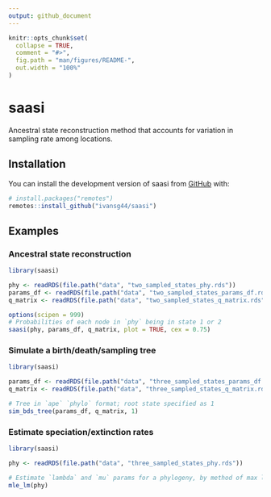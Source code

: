 ```yaml
---
output: github_document
---
```


<!-- README.md is generated from README.Rmd. Please edit that file -->

```r
knitr::opts_chunk$set(
  collapse = TRUE,
  comment = "#>",
  fig.path = "man/figures/README-",
  out.width = "100%"
)
```

# saasi

<!-- badges: start -->
<!-- badges: end -->

Ancestral state reconstruction method that accounts for variation in sampling
rate among locations.

## Installation

You can install the development version of saasi from
[GitHub](https://github.com/) with:

``` r
# install.packages("remotes")
remotes::install_github("ivansg44/saasi")
```

## Examples

### Ancestral state reconstruction

```r
library(saasi)

phy <- readRDS(file.path("data", "two_sampled_states_phy.rds"))
params_df <- readRDS(file.path("data", "two_sampled_states_params_df.rds"))
q_matrix <- readRDS(file.path("data", "two_sampled_states_q_matrix.rds"))

options(scipen = 999)
# Probabilities of each node in `phy` being in state 1 or 2
saasi(phy, params_df, q_matrix, plot = TRUE, cex = 0.75)
```

### Simulate a birth/death/sampling tree

```r
library(saasi)

params_df <- readRDS(file.path("data", "three_sampled_states_params_df.rds"))
q_matrix <- readRDS(file.path("data", "three_sampled_states_q_matrix.rds"))

# Tree in `ape` `phylo` format; root state specified as 1
sim_bds_tree(params_df, q_matrix, 1)
```

### Estimate speciation/extinction rates

```r
library(saasi)

phy <- readRDS(file.path("data", "three_sampled_states_phy.rds"))

# Estimate `lambda` and `mu` params for a phylogeny, by method of max likelihood
mle_lm(phy)
```
